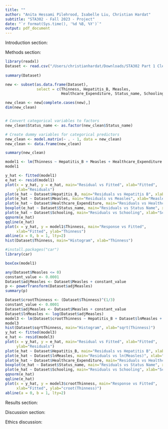 ```yaml
---
title: ""
author: "Anita Hessami Pilehrood, Isabelle Liu, Christian Hardat"
subtitle: "STA302 - Fall 2023 - Project"
date: "`r format(Sys.time(), '%d %B, %Y')`"
output: pdf_document
---
```



Introduction section:

Methods section:

```r
library(readxl)
Dataset <- read.csv("/Users/christianhardat/Downloads/STA302 Part 1 Cleaned Dataset.csv")
  
summary(Dataset)

new <- subset(as.data.frame(Dataset), 
              select = c(Thinness, Hepatitis_B, Measles, 
                         Healthcare_Expenditure, Status_name, Schooling))

new_clean <- new[complete.cases(new),]
dim(new_clean)


# Convert categorical variables to factors
new_clean$Status_name <- as.factor(new_clean$Status_name)

# Create dummy variables for categorical predictors
new_clean <- model.matrix(~ . - 1, data = new_clean)
new_clean <- data.frame(new_clean)

summary(new_clean)

model1 <- lm(Thinness ~ Hepatitis_B + Measles + Healthcare_Expenditure + Status_name + Schooling, data = new_clean)
model1

y_hat <- fitted(model1)
e_hat <- resid(model1)
plot(x = y_hat, y = e_hat, main="Residual vs Fitted", xlab="Fitted",
     ylab="Residuals")
plot(e_hat ~ Dataset$Hepatitis_B, main="Residuals vs Hepatitis B", xlab="Hepatitis B", ylab="Residual")
plot(e_hat ~ Dataset$Measles, main="Residuals vs Measles", xlab="Measles", ylab="Residual")
plot(e_hat ~ Dataset$Healthcare_Expenditure, main="Residuals vs Healthcare Expenditure", xlab="Healthcare Expenditure", ylab="Residual")
boxplot(e_hat ~ Dataset$Status_name, main="Residuals vs Status Name", xlab="Status Name", ylab="Residual")
plot(e_hat ~ Dataset$Schooling, main="Residuals vs Schooling", xlab="Schooling", ylab="Residual")
qqnorm(e_hat)
qqline(e_hat)
plot(x = y_hat, y = model1$Thinness, main="Response vs Fitted",
     xlab="Fitted", ylab="Thinness")
abline(a = 0, b = 1, lty=2)
hist(Dataset$Thinness, main="Histogram", xlab="Thinness")

#install.packages("car")
library(car)

boxCox(model1)

any(Dataset$Measles <= 0)
constant_value <- 0.0001
Dataset$adjMeasles <- Dataset$Measles + constant_value
p <- powerTransform(Dataset$adjMeasles)
summary(p)

Dataset$crootThinness <- (Dataset$Thinness)^(1/3)
constant_value <- 0.0001
Dataset$adjMeasles <- Dataset$Measles + constant_value
Dataset$lnMeasles <- log(Dataset$adjMeasles)
model3 <- lm(Dataset$crootThinness ~ Hepatitis_B + Dataset$lnMeasles + Healthcare_Expenditure + Status_name + Schooling, data = new_clean)
model3
hist(Dataset$sqrtThinness, main="Histogram", xlab="sqrt(Thinness)")
y_hat <- fitted(model3)
e_hat <- resid(model3)
plot(x = y_hat, y = e_hat, main="Residual vs Fitted", xlab="Fitted",
     ylab="Residuals")
plot(e_hat ~ Dataset$Hepatitis_B, main="Residuals vs Hepatitis B", xlab="Hepatitis B", ylab="Residual")
plot(e_hat ~ Dataset$lnMeasles, main="Residuals vs ln(Measles)", xlab="Measles", ylab="Residual")
plot(e_hat ~ Dataset$Healthcare_Expenditure, main="Residuals vs Healthcare Expenditure", xlab="Healthcare Expenditure", ylab="Residual")
boxplot(e_hat ~ Dataset$Status_name, main="Residuals vs Status Name", xlab="Status Name", ylab="Residual")
plot(e_hat ~ Dataset$Schooling, main="Residuals vs Schooling", xlab="Schooling", ylab="Residual")
qqnorm(e_hat)
qqline(e_hat)
plot(x = y_hat, y = model3$crootThinness, main="Response vs Fitted",
     xlab="Fitted", ylab="croot(Thinness)")
abline(a = 0, b = 1, lty=2)

```
Results section: 

Discussion section: 

Ethics discussion:
```r

```
